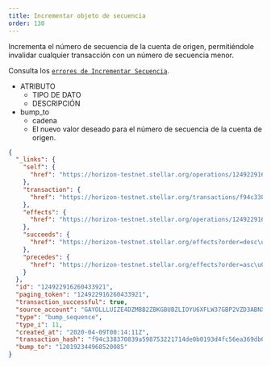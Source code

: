 ```yaml
---
title: Incrementar objeto de secuencia
order: 130
---
```



Incrementa el número de secuencia de la cuenta de origen, permitiéndole invalidar cualquier transacción con un número de secuencia menor.

Consulta los [`errores de Incrementar Secuencia`](../../../errors/result-codes/operation-specific/bump-sequence.mdx).

<AttributeTable>

- ATRIBUTO
  - TIPO DE DATO
  - DESCRIPCIÓN
- bump_to
  - cadena
  - El nuevo valor deseado para el número de secuencia de la cuenta de origen.

</AttributeTable>

<ExampleResponse>

```json
{
  "_links": {
    "self": {
      "href": "https://horizon-testnet.stellar.org/operations/124922916260433921"
    },
    "transaction": {
      "href": "https://horizon-testnet.stellar.org/transactions/f94c338370839a598753221714de0b0193d4fc56ea369db6efe88f18669cc5a1"
    },
    "effects": {
      "href": "https://horizon-testnet.stellar.org/operations/124922916260433921/effects"
    },
    "succeeds": {
      "href": "https://horizon-testnet.stellar.org/effects?order=desc\u0026cursor=124922916260433921"
    },
    "precedes": {
      "href": "https://horizon-testnet.stellar.org/effects?order=asc\u0026cursor=124922916260433921"
    }
  },
  "id": "124922916260433921",
  "paging_token": "124922916260433921",
  "transaction_successful": true,
  "source_account": "GAYOLLLUIZE4DZMBB2ZBKGBUBZLIOYU6XFLW37GBP2VZD3ABNXCW4BVA",
  "type": "bump_sequence",
  "type_i": 11,
  "created_at": "2020-04-09T00:14:11Z",
  "transaction_hash": "f94c338370839a598753221714de0b0193d4fc56ea369db6efe88f18669cc5a1",
  "bump_to": "120192344968520085"
}
```

</ExampleResponse>
